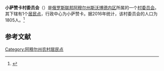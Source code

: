 {{Infobox Settlement
| official_name = 小萨赞卡村委员会
| native_name = Малосазанский сельсовет
| settlement_type = [[村委员会|村委员会]]
| subdivision_type = [[国家|国家]]
| subdivision_type1 = [[俄罗斯行政区划|州]]
| subdivision_type2 = [[区_(苏联)|区]]
| subdivision_name = {{RUS}}
| subdivision_name1 = [[阿穆尔州|阿穆尔州]]
| subdivision_name2 = [[斯沃博德内区|斯沃博德内区]]
| seat_type = 行政中心
| seat = 小萨赞卡
| population_as_of=2016
| population_footnotes = <ref name=amurstat />
| population_total = 1805
| coordinates_display = inline,title
| latd = 51 | latm = 13 | lats = 38 | latNS = N
| longd = 128 | longm = 04 | longs = 14 | longEW = E
| timezone = [[雅库茨克时间|MSK+6]]
| utc_offset = +9
| blank_name = [[俄罗斯市政土地区划代码|OKTMO编码]]
| blank_info = [http://classif.spb.ru/classificators/view/tma.php?st=A&kr=1&kod=10642434 10642434]
}}
'''小萨赞卡村委员会'''（{{lang-ru|Малосазанский сельсовет}}）是[[俄罗斯联邦|俄罗斯联邦]][[阿穆尔州|阿穆尔州]][[斯沃博德内区|斯沃博德内区]]所属的一个[[村委员会|村委员会]]。其下辖有1个[[居民点|居民点]]，行政中心为小萨赞卡。据2016年统计，该村委员会的人口为1805人。<ref name=amurstat>{{cite web |url=http://amurstat.gks.ru/wps/wcm/connect/rosstat_ts/amurstat/resources/d600c10043769f3eb9effbdd898fc419/07_1_4.htm |title=Оценка численности населения по городским округам, муниципальным районам, городским и сельским поселениям Амурской области на 1 января 2016 года |language=ru |accessdate=2016-04-21 |archiveurl=https://www.webcitation.org/6gvsqa6qi?url=http://amurstat.gks.ru/wps/wcm/connect/rosstat_ts/amurstat/resources/d600c10043769f3eb9effbdd898fc419/07_1_4.htm |archivedate=2016-04-21 |deadurl=yes }}</ref>

== 参考文献 ==
{{reflist}}

{{Russia-stub}}

[[Category:阿穆尔州农村居民点|Category:阿穆尔州农村居民点]]